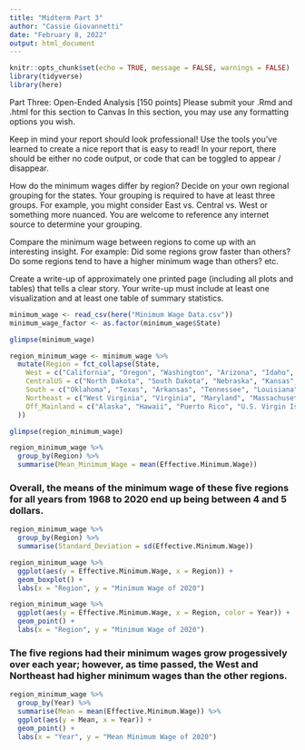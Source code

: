 ```yaml
---
title: "Midterm Part 3"
author: "Cassie Giovannetti"
date: "February 8, 2022"
output: html_document
---
```


```r
knitr::opts_chunk$set(echo = TRUE, message = FALSE, warnings = FALSE)
library(tidyverse)
library(here)
```

Part Three: Open-Ended Analysis [150 points]
Please submit your .Rmd and .html for this section to Canvas In this section, you may use any formatting options you wish.

Keep in mind your report should look professional! Use the tools you’ve learned to create a nice report that is easy to read! In your report, there should be either no code output, or code that can be toggled to appear / disappear.

How do the minimum wages differ by region?
Decide on your own regional grouping for the states. Your grouping is required to have at least three groups. For example, you might consider East vs. Central vs. West or something more nuanced. You are welcome to reference any internet source to determine your grouping.

Compare the minimum wage between regions to come up with an interesting insight. For example: Did some regions grow faster than others? Do some regions tend to have a higher minimum wage than others? etc.

Create a write-up of approximately one printed page (including all plots and tables) that tells a clear story. Your write-up must include at least one visualization and at least one table of summary statistics.

```r
minimum_wage <- read_csv(here("Minimum Wage Data.csv"))
minimum_wage_factor <- as.factor(minimum_wage$State)
```
```r
glimpse(minimum_wage)
```


```r
region_minimum_wage <- minimum_wage %>%
  mutate(Region = fct_collapse(State,
    West = c("California", "Oregon", "Washington", "Arizona", "Idaho", "Nevada", "Montana", "Wyoming", "Colorado", "New Mexico", "Utah"),
    CentralUS = c("North Dakota", "South Dakota", "Nebraska", "Kansas", "Minnesota", "Missouri", "Iowa", "Wisconsin", "Illinois", "Indiana", "Ohio", "Michigan"),
    South = c("Oklahoma", "Texas", "Arkansas", "Tennessee", "Louisiana", "Mississippi", "Alabama", "Kentucky", "Georgia", "Florida", "South Carolina", "North Carolina"),
    Northeast = c("West Virginia", "Virginia", "Maryland", "Massachusetts", "Pennsylvania", "New Jersey", "New York", "Connecticut", "Rhode Island", "New Hampshire", "Vermont", "Maine", "Delaware", "District of Columbia"),
    Off_Mainland = c("Alaska", "Hawaii", "Puerto Rico", "U.S. Virgin Islands", "Guam")
  ))
```

```r
glimpse(region_minimum_wage)
```

```r
region_minimum_wage %>%
  group_by(Region) %>%
  summarise(Mean_Minimum_Wage = mean(Effective.Minimum.Wage))
```

### Overall, the means of the minimum wage of these five regions for all years from 1968 to 2020 end up being between 4 and 5 dollars.

```r
region_minimum_wage %>%
  group_by(Region) %>%
  summarise(Standard_Deviation = sd(Effective.Minimum.Wage))
```


```r
region_minimum_wage %>%
  ggplot(aes(y = Effective.Minimum.Wage, x = Region)) +
  geom_boxplot() +
  labs(x = "Region", y = "Minimum Wage of 2020")

```

```r
region_minimum_wage %>%
  ggplot(aes(y = Effective.Minimum.Wage, x = Region, color = Year)) +
  geom_point() +
  labs(x = "Region", y = "Minimum Wage of 2020")
```
### The five regions had their minimum wages grow progessively over each year; however, as time passed, the West and Northeast had higher minimum wages than the other regions.

```r
region_minimum_wage %>%
  group_by(Year) %>%
  summarise(Mean = mean(Effective.Minimum.Wage)) %>%
  ggplot(aes(y = Mean, x = Year)) +
  geom_point() +
  labs(x = "Year", y = "Mean Minimum Wage of 2020")
```




